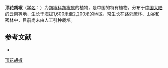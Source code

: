 {{Speciesbox
| name = 顶花胡椒
| status = 
| status_system = 
| image =
| genus = Piper
| species = terminaliflorum
| authority = Tseng
}}

'''顶花胡椒'''（[[学名|学名]]：{{lang|la|''Piper terminaliflorum''}}）为[[胡椒科|胡椒科]][[胡椒属|胡椒属]]的植物，是中国的特有植物。分布于[[中国大陆|中国大陆]]的[[云南|云南]]等地，生长于海拔1,600米至2,200米的地区，常生长在路旁疏林、山谷和密林中，目前尚未由人工引种栽培。

== 参考文献 ==
<div class="references-small">
* {{cite web| url =http://www.bioinfo.cn/db05/KmzwSpecies.php?action=view&id=16407| title =顶花胡椒| work =《中国高等植物数据库全库》| publisher =中国科学院微生物研究所| author =昆明植物研究所| accessdate =2009-02-25| deadurl =yes| archiveurl =https://web.archive.org/web/20160305022352/http://www.bioinfo.cn/db05/KmzwSpecies.php?action=view&id=16407| archivedate =2016-03-05}}
</div>
{{Taxonbar|from=Q15228173}}

[[Category:胡椒属|顶花胡椒]]


{{植物小作品}}